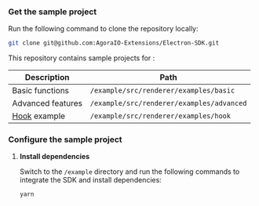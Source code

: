 <PlatformWrapper platform="electron">

### Get the sample project

Run the following command to clone the repository locally:

```bash
git clone git@github.com:AgoraIO-Extensions/Electron-SDK.git
```

This repository contains sample projects for <Vg k="COMPANY" /> <Vpl k="NAME" /> <Vg k="VSDK" />:

| Description          | Path	                                |
|-------------------|-------------------------------------------|
| Basic functions    | `/example/src/renderer/examples/basic`       |
| Advanced features  |`/example/src/renderer/examples/advanced`	|
|  [Hook](https://react.dev/reference/react) example | `/example/src/renderer/examples/hook` |

### Configure the sample project

1. **Install dependencies**

    Switch to the `/example` directory and run the following commands to integrate the SDK and install dependencies:

    ```bash
    yarn
    ```

</PlatformWrapper>
